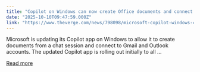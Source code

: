 ```yaml
---
title: "Copilot on Windows can now create Office documents and connect to Gmail"
date: "2025-10-10T09:47:59.000Z"
link: "https://www.theverge.com/news/798098/microsoft-copilot-windows-create-documents-outlook-gmail-connection"
---
```


Microsoft is updating its Copilot app on Windows to allow it to create documents from a chat session and connect to Gmail and Outlook accounts. The updated Copilot app is rolling out initially to all ...

[Read more](https://www.theverge.com/news/798098/microsoft-copilot-windows-create-documents-outlook-gmail-connection)
